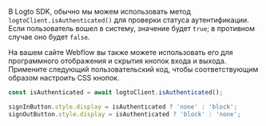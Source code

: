 В Logto SDK, обычно мы можем использовать метод `logtoClient.isAuthenticated()` для проверки статуса аутентификации. Если пользователь вошел в систему, значение будет `true`; в противном случае оно будет `false`.

На вашем сайте Webflow вы также можете использовать его для программного отображения и скрытия кнопок входа и выхода. Примените следующий пользовательский код, чтобы соответствующим образом настроить CSS кнопок.

```js
const isAuthenticated = await logtoClient.isAuthenticated();

signInButton.style.display = isAuthenticated ? 'none' : 'block';
signOutButton.style.display = isAuthenticated ? 'block' : 'none';
```
